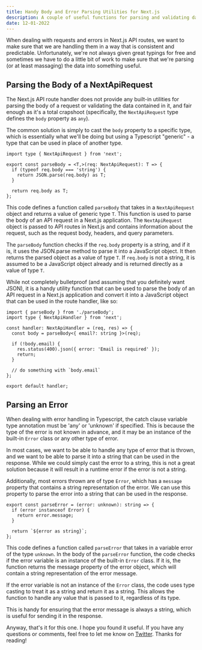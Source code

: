 ```yaml
---
title: Handy Body and Error Parsing Utilities for Next.js
description: A couple of useful functions for parsing and validating data in Next.js API routes.
date: 12-01-2022
---
```


When dealing with requests and errors in Next.js API routes, we want to make sure that we are handling them in a way that is consistent and predictable. Unfortunately, we're not always given great typings for free and sometimes we have to do a little bit of work to make sure that we're parsing (or at least massaging) the data into something useful.

## Parsing the Body of a NextApiRequest

The Next.js API route handler does not provide any built-in utilities for parsing the body of a request or validating the data contained in it, and fair enough as it's a total crapshoot (specifically, the `NextApiRequest` type defines the `body` property as `any`).

The common solution is simply to cast the `body` property to a specific type, which is essentially what we'll be doing but using a Typescript "generic" - a type that can be used in place of another type.

```tsx title="src/parseBody.tsx"
import type { NextApiRequest } from 'next';

export const parseBody = <T,>(req: NextApiRequest): T => {
  if (typeof req.body === 'string') {
    return JSON.parse(req.body) as T;
  }

  return req.body as T;
};
```

This code defines a function called `parseBody` that takes in a `NextApiRequest` object and returns a value of generic type `T`. This function is used to parse the body of an API request in a Next.js application. The `NextApiRequest` object is passed to API routes in Next.js and contains information about the request, such as the request body, headers, and query parameters.

The `parseBody` function checks if the `req.body` property is a string, and if it is, it uses the JSON.parse method to parse it into a JavaScript object. It then returns the parsed object as a value of type `T`. If `req.body` is not a string, it is assumed to be a JavaScript object already and is returned directly as a value of type `T`.

While not completely bulletproof (and assuming that you definitely want JSON), it is a handy utility function that can be used to parse the body of an API request in a Next.js application and convert it into a JavaScript object that can be used in the route handler, like so:

```tsx
import { parseBody } from './parseBody';
import type { NextApiHandler } from 'next';

const handler: NextApiHandler = (req, res) => {
  const body = parseBody<{ email?: string }>(req);

  if (!body.email) {
    res.status(400).json({ error: 'Email is required' });
    return;
  }

  // do something with `body.email`
};

export default handler;
```

## Parsing an Error

When dealing with error handling in Typescript, the catch clause variable type annotation must be 'any' or 'unknown' if specified. This is because the type of the error is not known in advance, and it may be an instance of the built-in `Error` class or any other type of error.

In most cases, we want to be able to handle any type of error that is thrown, and we want to be able to parse it into a string that can be used in the response. While we could simply cast the error to a string, this is not a great solution because it will result in a runtime error if the error is not a string.

Additionally, most errors thrown are of type `Error`, which has a `message` property that contains a string representation of the error. We can use this property to parse the error into a string that can be used in the response.

```tsx title="src/parseError.tsx"
export const parseError = (error: unknown): string => {
  if (error instanceof Error) {
    return error.message;
  }

  return `${error as string}`;
};
```

This code defines a function called `parseError` that takes in a variable error of the type `unknown`. In the body of the `parseError` function, the code checks if the error variable is an instance of the built-in `Error` class. If it is, the function returns the message property of the error object, which will contain a string representation of the error message.

If the error variable is not an instance of the `Error` class, the code uses type casting to treat it as a string and return it as a string. This allows the function to handle any value that is passed to it, regardless of its type.

This is handy for ensuring that the error message is always a string, which is useful for sending it in the response.

Anyway, that's it for this one. I hope you found it useful. If you have any questions or comments, feel free to let me know on [Twitter](https://twitter.com/haydenbleasel). Thanks for reading!

